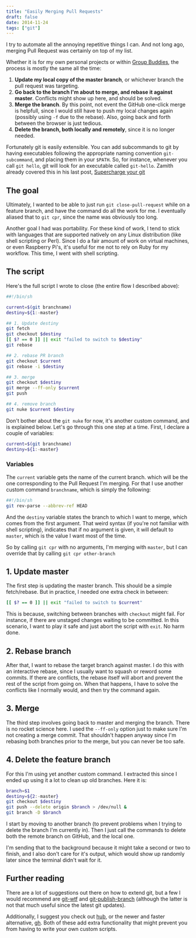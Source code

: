 ```yaml
---
title: "Easily Merging Pull Requests"
draft: false
date: 2014-11-24
tags: ["git"]
---
```


I try to automate all the annoying repetitive things I can. And not long ago, merging Pull Request was certainly on top of my list.

Whether it is for my own personal projects or within [Group Buddies](https://www.groupbuddies.com/), the process is mostly the same all the time:

1. **Update my local copy of the master branch**, or whichever branch the pull request was targeting.
2. **Go back to the branch I'm about to merge, and rebase it against master**. Conflicts might show up here, and should be solved.
3. **Merge the branch**. By this point, not event the GitHub one-click merge is helpfull, since I would still have to push my local changes again (possibly using `-f` due to the rebase). Also, going back and forth between the browser is just tedious.
4. **Delete the branch, both locally and remotely**, since it is no longer needed.

Fortunately git is easily extensible. You can add subcommands to git by having executables following the appropriate naming convention `git-subcommand`, and placing them in your `$PATH`. So, for instance, whenever you call `git hello`, git will look for an executable called `git-hello`.
Zamith already covered this in his last post, [Supercharge your git](https://blog.groupbuddies.com/posts/43-supercharge-your-git)

## The goal

Ultimately, I wanted to be able to just run `git close-pull-request` while on a feature branch, and have the command do all the work for me. I eventually aliased that to `git cpr`, since the name was obviously too long.

Another goal I had was portability. For these kind of work, I tend to stick with languages that are supported natively on any Linux distribution (like shell scripting or Perl). Since I do a fair amount of work on virtual machines, or even Raspberry Pi's, it's useful for me not to rely on Ruby for my workflow. This time, I went with shell scripting.

## The script

Here's the full script I wrote to close (the entire flow I described above):

```sh
##!/bin/sh

current=$(git branchname)
destiny=${1:-master}

## 1. Update destiny
git fetch
git checkout $destiny
[[ $? == 0 ]] || exit "failed to switch to $destiny"
git rebase

## 2. rebase PR branch
git checkout $current
git rebase -i $destiny

## 3. merge
git checkout $destiny
git merge --ff-only $current
git push

## 4. remove branch
git nuke $current $destiny
```

Don't bother about the `git nuke` for now, it's another custom command, and is explained below.
Let's go through this one step at a time. First, I declare a couple of variables:

```sh
current=$(git branchname)
destiny=${1:-master}
```

### Variables

The `current` variable gets the name of the current branch. which will be the one corresponding to the Pull Request I'm merging. For that I use another custom command `branchname`, which is simply the following:

```sh
##!/bin/sh
git rev-parse --abbrev-ref HEAD
```

And the `destiny` variable states the branch to which I want to merge, which comes from the first argument. That weird syntax (if you're not familiar with shell scripting), indicates that if no argument is given, it will default to `master`, which is the value I want most of the time.

So by calling `git cpr` with no arguments, I'm merging with `master`, but I can override that by calling `git cpr other-branch`

## 1. Update master

The first step is updating the master branch. This should be a simple fetch/rebase. But in practice, I needed one extra check in between:

```sh
[[ $? == 0 ]] || exit "failed to switch to $current"
```

This is because, switching between branches with `checkout` might fail. For instance, if there are unstaged changes waiting to be committed. In this scenario, I want to play it safe and just abort the script with `exit`. No harm done.

## 2. Rebase branch

After that, I want to rebase the target branch against master. I do this with an interactive rebase, since I usually want to squash or reword some commits.
If there are conflicts, the rebase itself will abort and prevent the rest of the script from going on. When that happens, I have to solve the conflicts like I normally would, and then try the command again.

## 3. Merge

The third step involves going back to master and merging the branch. There is no rocket science here. I used the `--ff-only` option just to make sure I'm not creating a merge commit. That shouldn't happen anyway since I'm rebasing both branches prior to the merge, but you can never be too safe.

## 4. Delete the feature branch

For this I'm using yet another custom command. I extracted this since I ended up using it a lot to clean up old branches. Here it is:

```sh
branch=$1
destiny=${2:-master}
git checkout $destiny
git push --delete origin $branch > /dev/null & 
git branch -D $branch
```

I start by moving to another branch (to prevent problems when I trying to delete the branch I'm currently in). Then I just call the commands to delete both the remote branch on GitHub, and the local one.

I'm sending that to the background because it might take a second or two to finish, and I also don't care for it's output, which would show up randomly later since the terminal didn't wait for it.

## Further reading

There are a lot of suggestions out there on how to extend git, but a few I would recommend are [git-wtf](https://gitorious.org/willgit/mainline/source/a84bba3726a19bc78086852d54bb0219ea1bb6f9:bin/git-wtf) and [git-publish-branch](https://gitorious.org/willgit/mainline/source/a84bba3726a19bc78086852d54bb0219ea1bb6f9:bin/git-publish-branch#L6) (although the latter is not that much useful since the latest git updates).

Additionally, I suggest you check out [hub](https://hub.github.com/), or the newer and faster alternative, [gh](https://owenou.com/gh/). Both of these add extra functionality that might prevent you from having to write your own custom scripts.
